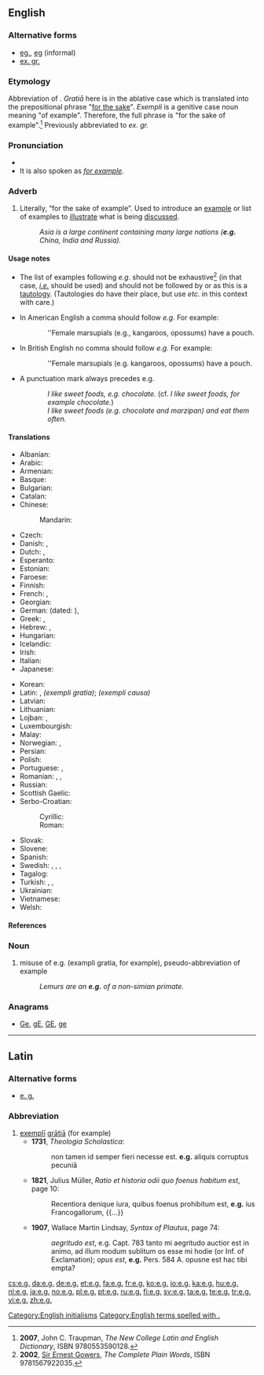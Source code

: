 {{also|Appendix:Variations of "eg"}}
==English==

===Alternative forms===
* [[eg.]], [[eg]] (informal)
* [[ex. gr.]]

===Etymology===
Abbreviation of {{etyl|la|en}} {{m|la|exemplī grātiā||for example}}. ''Gratiā'' here is in the ablative case which is translated into the prepositional phrase "[[for the sake of|for the sake]]". ''Exempli'' is a genitive case noun meaning "of example". Therefore, the full phrase is "for the sake of example".<ref>'''2007''', John C. Traupman, ''The New College Latin and English Dictionary'', ISBN 9780553590128.</ref> Previously abbreviated to ''ex. gr.''

===Pronunciation===
* {{IPA|/ˌiːˈdʒiː/|lang=en}}
* It is also spoken as ''[[for example]]''.

===Adverb===
{{en-adv|?}}

# Literally, “for the sake of example”. Used to introduce an [[example]] or list of examples to [[illustrate]] what is being [[discuss]]ed.
#: ''Asia is a large continent containing many large nations ('''e.g.''' China, India and Russia).''

====Usage notes====
* The list of examples following ''e.g.'' should not be exhaustive<ref>'''2002''', [[w:Ernest Gowers|Sir Ernest Gowers]], ''The Complete Plain Words'', ISBN 9781567922035.</ref> (in that case, ''[[i.e.]]'' should be used) and should not be followed by {{term|et cetera}} or {{term|etc.}} as this is a [[tautology]]. (Tautologies do have their place, but use ''etc.'' in this context with care.)

* In American English a comma should follow ''e.g.'' For example:
:: ''Female marsupials (e.g., kangaroos, opossums) have a pouch.

* In British English no comma should follow ''e.g.'' For example:
:: ''Female marsupials (e.g. kangaroos, opossums) have a pouch.

* A punctuation mark always precedes e.g.
:: ''I like sweet foods, e.g. chocolate.'' (cf. ''I like sweet foods, for example chocolate.'')
:: ''I like sweet foods (e.g. chocolate and marzipan) and eat them often.''

====Translations====
{{trans-top|abbreviation for “for example”}}
* Albanian: {{qualifier|[[për shembull]]}} {{t|sq|p. sh.}}
* Arabic: {{t|ar|على سبيل المثال}}
* Armenian: {{t|hy|օր.}} {{qualifier|[[օրինակ]]}}
* Basque: {{t+|eu|adib.}} {{qualifier|[[adibidez]]}}
* Bulgarian: {{qualifier|[[например]]}} {{t|bg|напр.|sc=Cyrl}}
* Catalan: {{t|ca|p. ex.}} {{qualifier|[[per exemple]]}}
* Chinese:
*: Mandarin: {{t+check|cmn|例如|tr=li4 ru2|sc=Hani}}
* Czech: {{t+|cs|např.}}
* Danish: {{t+|da|f.eks.}}, {{t+|da|fx}} {{qualifier|{{t+|da|for eksempel}}}}
* Dutch: {{t+|nl|bv.}}, {{t+|nl|bijv.}} {{qualifier|{{t+|nl|bijvoorbeeld}}}}
* Esperanto: {{qualifier|[[ekzemple]]}} {{t|eo|ekz.}}
* Estonian: {{qualifier|[[näiteks]]}} {{t+|et|nt}}
* Faroese: {{t|fo|t.d.}} {{qualifier|{{t|fo|til dømis}}}}
* Finnish: {{qualifier|[[esimerkiksi]]}} {{t+|fi|esim.}}
* French: {{t+check|fr|par ex.}}, {{t+check|fr|p. ex.}} {{qualifier|[[par exemple]]}} <!-- are both right? -->
* Georgian: {{t+|ka|მაგ.}}
* German: {{qualifier|[[zum Beispiel]]}} {{t+|de|z. B.}} (dated: {{qualifier|[[zum Exempel]]}} {{t|de|z. E.}}), {{qualifier|[[beispielsweise]]}} {{t+|de|bspw.}}
* Greek: {{t+|el|π.χ.}}, {{t+|el|παραδείγματος χάριν}}
* Hebrew: {{t|he|לדוגמה|tr=l'dugmá}}, {{t|he|למשל|tr=l'mashál}}
* Hungarian: {{qualifier|[[például]]}} {{t|hu|[[pl.]]}}
* Icelandic: {{t+|is|t.d.}} {{qualifier|{{t+|is|til dæmis}}}}
* Irish: {{t|ga|m.sh.}}
* Italian: {{qualifier|[[ad esempio]]}} {{t|it|ad es.}}
* Japanese: {{t|ja|例えば|tr=tatoeba|sc=Jpan}}
{{trans-mid}}
* Korean: {{t+|ko|예|sc=Kore}}
* Latin: {{t+|la|e. g.}}, {{t+|la|ex. gr.}} ''(exempli gratia)''; {{t+|la|e. c.}} ''(exempli causa)''
* Latvian: {{qualifier|[[piemēram]]}} {{t|lv|piem.}}
* Lithuanian: {{qualifier|[[pavyzdžiui]]}} {{t|lt|pvz.}}
* Lojban: {{t+|jbo|mu'u}}, {{t+|jbo|mu'a}}
* Luxembourgish: {{t|lb|z. B.}}
* Malay: {{t|ms|mis.}} {{qualifier|[[misalnya]]}}
* Norwegian: {{t+|no|f.eks.}} {{qualifier|{{t+|no|for eksempel}}}}, {{t+|no|t.d.}} {{qualifier|{{t|no|til dømes}}}}
* Persian: {{t|fa|برای مثال|sc=Arab}}
* Polish: {{qualifier|[[na]] [[przykład]]}} {{t+|pl|np.}}
* Portuguese: {{t+|pt|p. ex.}}, {{qualifier|[[por exemplo]]}} {{t+|pt|ex.}}
* Romanian: {{t|ro|de exemplu}}, {{t|ro|de ex.}}, {{t|ro|e.g.}}
* Russian: {{qualifier|[[например]]}} {{t|ru|напр.}}
* Scottish Gaelic: {{t+|gd|me}}
* Serbo-Croatian:
*: Cyrillic: {{t|sh|нпр.}} {{qualifier|[[на]] [[пример]]}}
*: Roman: {{t|sh|npr.}} {{qualifier|[[na]] [[primer]]}}
* Slovak: {{qualifier|[[napríklad]]}} {{t+|sk|napr.}}
* Slovene: {{qualifier|[[na]] [[primer]]}} {{t|sl|npr.}}
* Spanish: {{t+|es|por ejemplo}}
* Swedish: {{t+|sv|t.ex.}}, {{t+|sv|t ex}}, {{t|sv|tex.}} {{t|sv|t. ex.}} {{qualifier|{{t+|sv|till exempel}}}}, {{t+|sv|exempelvis}}
* Tagalog: {{t+|tl|halimbawa}}
* Turkish: {{t+|tr|örneğin}}, {{t+|tr|mesela}}, {{t|tr|örn.}}
* Ukrainian: {{t|uk|наприклад|tr=napryklad}}
* Vietnamese: {{qualifier|[[ví dụ]]}} {{t|vi|vd.}}
* Welsh: {{t|cy|e.e.}}
{{trans-bottom}}

====References====
<references/>

===Noun===
{{en-noun|?}}

# {{label|en|informal}} misuse of e.g. (exampli gratia, for example), pseudo-abbreviation of example
#: ''Lemurs are an '''e.g.''' of a non-simian primate.''

===Anagrams===
* [[Ge#English|Ge]], [[gE#English|gE]], [[GE#English|GE]], [[ge#English|ge]]

[[Category:English initialisms]]
[[Category:English terms spelled with .]]

----

==Latin==

===Alternative forms===
* [[e. g.]]

===Abbreviation===
{{rfc-header|Abbreviation}}
{{head|la|abbreviation}}

# [[exemplum#Latin|exemplī]] [[gratia|grātiā]] (for example)
#* '''1731''', ''Theologia Scholastica'':
#*: non tamen id semper fieri necesse est. '''e.g.''' aliquis corruptus pecuniâ
#* '''1821''', Julius Müller, ''Ratio et historia odii quo foenus habitum est'', page 10:
#*: Recentiora denique iura, quibus foenus prohibitum est, '''e.g.''' ius Francogallorum, {{...}}
#* '''1907''', Wallace Martin Lindsay, ''Syntax of Plautus'', page 74:
#*: ''aegritudo est'', e.g. Capt. 783 tanto mi aegritudo auctior est in animo, ad illum modum sublitum os esse mi hodie (or Inf. of Exclamation); ''opus est'', '''e.g.''' Pers. 584 A. opusne est hac tibi empta?

[[cs:e.g.]]
[[da:e.g.]]
[[de:e.g.]]
[[et:e.g.]]
[[fa:e.g.]]
[[fr:e.g.]]
[[ko:e.g.]]
[[io:e.g.]]
[[ka:e.g.]]
[[hu:e.g.]]
[[nl:e.g.]]
[[ja:e.g.]]
[[no:e.g.]]
[[pl:e.g.]]
[[pt:e.g.]]
[[ru:e.g.]]
[[fi:e.g.]]
[[sv:e.g.]]
[[ta:e.g.]]
[[te:e.g.]]
[[tr:e.g.]]
[[vi:e.g.]]
[[zh:e.g.]]